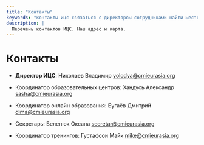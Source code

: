 ```yaml
---
title: "Контакты"
keywords: "контакты ицс связаться с директором сотрудниками найти местонахождение расположение адрес"
description: |
  Перечень контактов ИЦС. Наш адрес и карта.
---
```


# Контакты

*   **Директор ИЦС**: Николаев Владимир volodya@cmieurasia.org

*   Координатор образовательных центров: Хандусь Александр [sasha@cmieurasia.org](mailto:sasha@cmieurasia.org)

*   Координатор онлайн образования: Бугаёв Дмитрий [dima@cmieurasia.org](mailto:dima@cmieurasia.org)

*   Секретарь: Беленюк Оксана [secretar@cmieurasia.org](mailto:secretar@cmieurasia.org)

*   Координатор тренингов: Густафсон Майк [mike@cmieurasia.org](mailto:mike@cmieurasia.org)

<ContactDetails locale="ru" />
